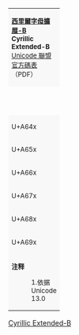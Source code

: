 {| border="1" cellspacing="0" cellpadding="5" class="wikitable nounderlines" style="border-collapse:collapse;background:#FFFFFF;font-size:large;text-align:center"
| colspan="17" style="background:#F8F8F8;font-size:small" | '''[[西里爾字母擴展-B]]<br>Cyrillic Extended-B'''{{ref label|UA640_as_of_Unicode_version|1}}<br />[http://www.unicode.org/charts/PDF/UA640.pdf Unicode 聯盟官方碼表]（PDF）
|- style="background:#F8F8F8;font-size:small"
| style="width:45pt" | &nbsp; || style="width:20pt"  | 0 || style="width:20pt"  | 1 || style="width:20pt"  | 2 || style="width:20pt"  | 3 || style="width:20pt"  | 4 || style="width:20pt"  | 5 || style="width:20pt"  | 6 || style="width:20pt"  | 7 || style="width:20pt"  | 8 || style="width:20pt"  | 9 || style="width:20pt"  | A || style="width:20pt"  | B || style="width:20pt"  | C || style="width:20pt"  | D || style="width:20pt"  | E || style="width:20pt"  | F
|-
| style="background:#F8F8F8;font-size:small" | U+A64x
| title="U+A640: CYRILLIC CAPITAL LETTER ZEMLYA" | [[&#xA640;]]
| title="U+A641: CYRILLIC SMALL LETTER ZEMLYA" | &#xA641;
| title="U+A642: CYRILLIC CAPITAL LETTER DZELO" | [[&#xA642;]]
| title="U+A643: CYRILLIC SMALL LETTER DZELO" | &#xA643;
| title="U+A644: CYRILLIC CAPITAL LETTER REVERSED DZE" | [[&#xA644;]]
| title="U+A645: CYRILLIC SMALL LETTER REVERSED DZE" | &#xA645;
| title="U+A646: CYRILLIC CAPITAL LETTER IOTA" | [[&#xA646;]]
| title="U+A647: CYRILLIC SMALL LETTER IOTA" | &#xA647;
| title="U+A648: CYRILLIC CAPITAL LETTER DJERV" | [[&#xA648;]]
| title="U+A649: CYRILLIC SMALL LETTER DJERV" | &#xA649;
| title="U+A64A: CYRILLIC CAPITAL LETTER MONOGRAPH UK" | [[&#xA64A;]]
| title="U+A64B: CYRILLIC SMALL LETTER MONOGRAPH UK" | &#xA64B;
| title="U+A64C: CYRILLIC CAPITAL LETTER BROAD OMEGA" | [[&#xA64C;]]
| title="U+A64D: CYRILLIC SMALL LETTER BROAD OMEGA" | &#xA64D;
| title="U+A64E: CYRILLIC CAPITAL LETTER NEUTRAL YER" | [[&#xA64E;]]
| title="U+A64F: CYRILLIC SMALL LETTER NEUTRAL YER" | &#xA64F;
|-
| style="background:#F8F8F8;font-size:small" | U+A65x
| title="U+A650: CYRILLIC CAPITAL LETTER YERU WITH BACK YER" | [[&#xA650;]]
| title="U+A651: CYRILLIC SMALL LETTER YERU WITH BACK YER" | &#xA651;
| title="U+A652: CYRILLIC CAPITAL LETTER IOTIFIED YAT" | [[&#xA652;]]
| title="U+A653: CYRILLIC SMALL LETTER IOTIFIED YAT" | &#xA653;
| title="U+A654: CYRILLIC CAPITAL LETTER REVERSED YU" | [[&#xA654;]]
| title="U+A655: CYRILLIC SMALL LETTER REVERSED YU" | &#xA655;
| title="U+A656: CYRILLIC CAPITAL LETTER IOTIFIED A" | [[&#xA656;]]
| title="U+A657: CYRILLIC SMALL LETTER IOTIFIED A" | &#xA657;
| title="U+A658: CYRILLIC CAPITAL LETTER CLOSED LITTLE YUS" | [[&#xA658;]]
| title="U+A659: CYRILLIC SMALL LETTER CLOSED LITTLE YUS" | &#xA659;
| title="U+A65A: CYRILLIC CAPITAL LETTER BLENDED YUS" | [[&#xA65A;]]
| title="U+A65B: CYRILLIC SMALL LETTER BLENDED YUS" | &#xA65B;
| title="U+A65C: CYRILLIC CAPITAL LETTER IOTIFIED CLOSED LITTLE YUS" | [[&#xA65C;]]
| title="U+A65D: CYRILLIC SMALL LETTER IOTIFIED CLOSED LITTLE YUS" | &#xA65D;
| title="U+A65E: CYRILLIC CAPITAL LETTER YN" | [[&#xA65E;]]
| title="U+A65F: CYRILLIC SMALL LETTER YN" | &#xA65F;
|-
| style="background:#F8F8F8;font-size:small" | U+A66x
| title="U+A660: CYRILLIC CAPITAL LETTER REVERSED TSE" | [[&#xA660;]]
| title="U+A661: CYRILLIC SMALL LETTER REVERSED TSE" | &#xA661;
| title="U+A662: CYRILLIC CAPITAL LETTER SOFT DE" | [[&#xA662;]]
| title="U+A663: CYRILLIC SMALL LETTER SOFT DE" | &#xA663;
| title="U+A664: CYRILLIC CAPITAL LETTER SOFT EL" | [[&#xA664;]]
| title="U+A665: CYRILLIC SMALL LETTER SOFT EL" | &#xA665;
| title="U+A666: CYRILLIC CAPITAL LETTER SOFT EM" | [[&#xA666;]]
| title="U+A667: CYRILLIC SMALL LETTER SOFT EM" | &#xA667;
| title="U+A668: CYRILLIC CAPITAL LETTER MONOCULAR O" | [[&#xA668;]]
| title="U+A669: CYRILLIC SMALL LETTER MONOCULAR O" | &#xA669;
| title="U+A66A: CYRILLIC CAPITAL LETTER BINOCULAR O" | [[&#xA66A;]]
| title="U+A66B: CYRILLIC SMALL LETTER BINOCULAR O" | &#xA66B;
| title="U+A66C: CYRILLIC CAPITAL LETTER DOUBLE MONOCULAR O" | [[&#xA66C;]]
| title="U+A66D: CYRILLIC SMALL LETTER DOUBLE MONOCULAR O" | &#xA66D;
| title="U+A66E: CYRILLIC LETTER MULTIOCULAR O" | [[&#xA66E;]]
| title="U+A66F: COMBINING CYRILLIC VZMET" | &nbsp;&#xA66F;
|-
| style="background:#F8F8F8;font-size:small" | U+A67x
| title="U+A670: COMBINING CYRILLIC TEN MILLIONS SIGN" | [[&nbsp;&#xA670;]]
| title="U+A671: COMBINING CYRILLIC HUNDRED MILLIONS SIGN" | [[&nbsp;&#xA671;]]
| title="U+A672: COMBINING CYRILLIC THOUSAND MILLIONS SIGN" | [[&nbsp;&#xA672;]]
| title="U+A673: SLAVONIC ASTERISK" | [[&#xA673;]]
| title="U+A674: COMBINING CYRILLIC LETTER UKRAINIAN IE" | &nbsp;&#xA674;
| title="U+A675: COMBINING CYRILLIC LETTER I" | &nbsp;&#xA675;
| title="U+A676: COMBINING CYRILLIC LETTER YI" | &nbsp;&#xA676;
| title="U+A677: COMBINING CYRILLIC LETTER U" | &nbsp;&#xA677;
| title="U+A678: COMBINING CYRILLIC LETTER HARD SIGN" | &nbsp;&#xA678;
| title="U+A679: COMBINING CYRILLIC LETTER YERU" | &nbsp;&#xA679;
| title="U+A67A: COMBINING CYRILLIC LETTER SOFT SIGN" | &nbsp;&#xA67A;
| title="U+A67B: COMBINING CYRILLIC LETTER OMEGA" | &nbsp;&#xA67B;
| title="U+A67C: COMBINING CYRILLIC KAVYKA" | &nbsp;&#xA67C;
| title="U+A67D: COMBINING CYRILLIC PAYEROK" | &nbsp;&#xA67D;
| title="U+A67E: CYRILLIC KAVYKA" | [[&#xA67E;]]
| title="U+A67F: CYRILLIC PAYEROK" | [[&#xA67F;]]
|-
| style="background:#F8F8F8;font-size:small" | U+A68x
| title="U+A680: CYRILLIC CAPITAL LETTER DWE" | [[&#xA680;]]
| title="U+A681: CYRILLIC SMALL LETTER DWE" | &#xA681;
| title="U+A682: CYRILLIC CAPITAL LETTER DZWE" | [[&#xA682;]]
| title="U+A683: CYRILLIC SMALL LETTER DZWE" | &#xA683;
| title="U+A684: CYRILLIC CAPITAL LETTER ZHWE" | [[&#xA684;]]
| title="U+A685: CYRILLIC SMALL LETTER ZHWE" | &#xA685;
| title="U+A686: CYRILLIC CAPITAL LETTER CCHE" | [[&#xA686;]]
| title="U+A687: CYRILLIC SMALL LETTER CCHE" | &#xA687;
| title="U+A688: CYRILLIC CAPITAL LETTER DZZE" | [[&#xA688;]]
| title="U+A689: CYRILLIC SMALL LETTER DZZE" | &#xA689;
| title="U+A68A: CYRILLIC CAPITAL LETTER TE WITH MIDDLE HOOK" | [[&#xA68A;]]
| title="U+A68B: CYRILLIC SMALL LETTER TE WITH MIDDLE HOOK" | &#xA68B;
| title="U+A68C: CYRILLIC CAPITAL LETTER TWE" | [[&#xA68C;]]
| title="U+A68D: CYRILLIC SMALL LETTER TWE" | &#xA68D;
| title="U+A68E: CYRILLIC CAPITAL LETTER TSWE" | [[&#xA68E;]]
| title="U+A68F: CYRILLIC SMALL LETTER TSWE" | &#xA68F;
|-
| style="background:#F8F8F8;font-size:small" | U+A69x
| title="U+A690: CYRILLIC CAPITAL LETTER TSSE" | [[&#xA690;]]
| title="U+A691: CYRILLIC SMALL LETTER TSSE" | &#xA691;
| title="U+A692: CYRILLIC CAPITAL LETTER TCHE" | [[&#xA692;]]
| title="U+A693: CYRILLIC SMALL LETTER TCHE" | &#xA693;
| title="U+A694: CYRILLIC CAPITAL LETTER HWE" | [[&#xA694;]]
| title="U+A695: CYRILLIC SMALL LETTER HWE" | &#xA695;
| title="U+A696: CYRILLIC CAPITAL LETTER SHWE" | [[&#xA696;]]
| title="U+A697: CYRILLIC SMALL LETTER SHWE" | &#xA697;
| title="U+A698: CYRILLIC CAPITAL LETTER DOUBLE O" | [[&#xA698;]]
| title="U+A699: CYRILLIC SMALL LETTER DOUBLE O" | &#xA699;
| title="U+A69A: CYRILLIC CAPITAL LETTER CROSSED O" | [[&#xA69A;]]
| title="U+A69B: CYRILLIC SMALL LETTER CROSSED O" | &#xA69B;
| title="U+A69C: MODIFIER LETTER CYRILLIC HARD SIGN" | &#xA69C;
| title="U+A69D: MODIFIER LETTER CYRILLIC SOFT SIGN" | &#xA69D;
| title="U+A69E: COMBINING CYRILLIC LETTER EF" | &nbsp;&#xA69E;
| title="U+A69F: COMBINING CYRILLIC LETTER IOTIFIED E" | &nbsp;&#xA69F;
|-
| colspan="17" style="background:#F8F8F8;font-size:small;text-align:left" |  '''注释'''
:1.{{note|UA640_as_of_Unicode_version}}依据 Unicode 13.0</br>
|}<noinclude>
[[Category:Unicode模板|Cyrillic Extended-B]]
</noinclude>